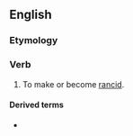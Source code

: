 ==English==

===Etymology===
{{suffix|en|rancid|ify}}

===Verb===
{{en-verb}}

# To make or become [[rancid]].

====Derived terms====
* {{l|en|rancidification}}
